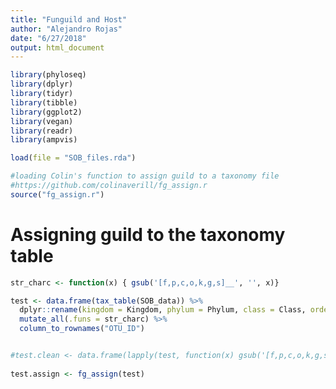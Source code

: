 ```yaml
---
title: "Funguild and Host"
author: "Alejandro Rojas"
date: "6/27/2018"
output: html_document
---
```


```r
library(phyloseq)
library(dplyr)
library(tidyr)
library(tibble)
library(ggplot2)
library(vegan)
library(readr)
library(ampvis)

load(file = "SOB_files.rda")

#loading Colin's function to assign guild to a taxonomy file
#https://github.com/colinaverill/fg_assign.r
source("fg_assign.r")
```


# Assigning guild to the taxonomy table

```r
str_charc <- function(x) { gsub('[f,p,c,o,k,g,s]__', '', x)}

test <- data.frame(tax_table(SOB_data)) %>% 
  dplyr::rename(kingdom = Kingdom, phylum = Phylum, class = Class, order = Order, family = Family, genus = Genus, species = Species) %>% rownames_to_column( var = "OTU_ID") %>%
  mutate_all(.funs = str_charc) %>%
  column_to_rownames("OTU_ID")


#test.clean <- data.frame(lapply(test, function(x) gsub('[f,p,c,o,k,g,s]__', '', x)))
                    
test.assign <- fg_assign(test)

```

